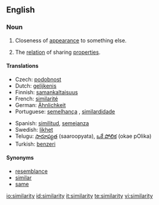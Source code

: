 {{wikipedia}}
==English==
===Noun===
{{en-noun|similarities}}

#Closeness of [[appearance]] to something else.
#{{philosophy}} The [[relation]] of sharing [[properties]].

====Translations====
{{top}}
* Czech: [[podobnost]] {{f}}
*Dutch: [[gelijkenis]] {{f}}
*Finnish: [[samankaltaisuus]]
*French: [[similarité]] {{f}}
*German: [[Ähnlichkeit]] {{f}}
*Portuguese: [[semelhança]] {{f}}, [[similardidade]] {{f}}
{{mid}}
*Spanish: [[similitud]], [[semejanza]]
*Swedish: [[likhet]]
*Telugu: [[సారూప్యత]] (saaroopyata), [[ఒకే పోలిక]] (okae pOlika)
*Turkish: [[benzeri]]
{{bottom}}

====Synonyms====

*[[resemblance]]
*[[similar]]
*[[same]]

[[io:similarity]]
[[id:similarity]]
[[it:similarity]]
[[te:similarity]]
[[vi:similarity]]